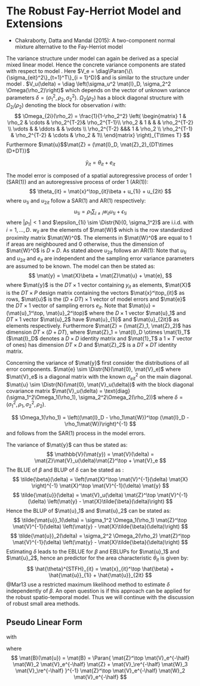 # The Robust Fay-Herriot Model and Extensions

- Chakraborty, Datta and Mandal (2015): A two-component normal mixture alternative to the Fay-Herriot model

The variance structure under model \eq{eq:tfh} can again
be derived as a special mixed linear model. Hence the concrete variance
components are stated with respect to model \eq{eq:lmm}. Here $V_e = 
\diag\Paran{\{\{\sigma_{eit}^2\}_{t=1}^T\}_{i = 1}^D}$ and is similar to the 
structure under model \eq{eq:fh}. $V_u(\delta) = \diag \left(\sigma_u^2 \mat{I}_D, 
\sigma_2^2 \Omega(\rho_2)\right)$ which depends on the vector of unknown variance 
parameters $\delta = (\sigma_1^2, \rho_2, \sigma_2^2)$. $\Omega_2(\rho_2)$ has a
block diagonal structure with $\Omega_{2i}(\rho_2)$ denoting the block for
observation $i$ with:
  $$
    \Omega_{2i}(\rho_2) = \frac{1}{1-\rho_2^2}
    \left(
      \begin{matrix}
      1 & \rho_2 & \cdots & \rho_2^{T-2}& \rho_2^{T-1}\\
      \rho_2 & 1 & & & \rho_2^{T-2} \\
      \vdots & & \ddots & & \vdots \\
      \rho_2^{T-2} &&& 1 & \rho_2 \\
      \rho_2^{T-1} & \rho_2^{T-2} & \cdots & \rho_2 & 1\\
      \end{matrix}
      \right)_{T\times T}
  $$
Furthermore $\mat{u}$$\mat{Z} = (\mat{I}_D, \mat{Z}_2)_{DT\times (D+DT)}$




$$
\tilde{y}_{it} = \theta_{it} + e_{it}
$$

 The
model error is composed of a spatial autoregressive process of order 1 (SAR(1))
and an autoregressive process of order 1 (AR(1)):
$$
\theta_{it} = \mat{x}^\top_{it}\beta + u_{1i} + u_{2it}
$$
where $u_{1i}$ and $u_{2it}$ follow a SAR(1) and AR(1) respectively:
$$
u_{1i} = \rho_1 \sum_{l\neq i}w_{il} u_{1l} + \epsilon_{1i}
$$
where $|\rho_1| < 1$ and $\epsilon_{1i} \sim \Distr{N}(0, \sigma_1^2)$ are
i.i.d. with $i = 1,\dots, D$. $w_{il}$ are the elements of $\mat{W}$ which is the
row standardized proximity matrix $\mat{W}^0$. The elements in $\mat{W}^0$ are equal to 1 if
areas are neighboured and 0 otherwise, thus the dimension of $\mat{W}^0$ is $D \times D$. As stated above $u_{2it}$ follows an
AR(1):
 Note that $u_{1i}$ and
$u_{2it}$ and $e_{it}$ are independent and the sampling error variance
parameters are assumed to be known. The model can then be stated as:
$$
\mat{y} = \mat{X}\beta + \mat{Z}\mat{u} + \mat{e},
$$
where $\mat{y}$ is the $DT\times 1$ vector containing $y_{it}$ as elements,
$\mat{X}$ is the $DT \times P$ design matrix containing the vectors
$\mat{x}^\top_{it}$ as rows, $\mat{u}$ is the $(D + DT) \times 1$ vector of model
errors and $\mat{e}$ the $DT \times 1$ vector of sampling errors $e_{it}$.
Note that $\mat{u} = (\mat{u}_1^\top, \mat{u}_2^\top)$ where the $D\times 1$ vector $\mat{u}_1$
and $DT \times 1$ vector $\mat{u}_2$ have $\mat{u}_{1i}$ and $\mat{u}_{2it}$ as elements
respectively. Furthermore $\mat{Z} = (\mat{Z}_1, \mat{Z}_2)$ has
dimension $DT \times (D+DT)$, where $\mat{Z}_1 = \mat{I}_D \otimes
\mat{1}_T$ ($\mat{I}_D$ denotes a $D\times D$ identity matrix and
$\mat{1}_T$ a $1 \times T$ vector of ones) has dimension $DT \times D$ and
$\mat{Z}_2$ is a $DT \times DT$ identity matrix.

Concerning the variance of $\mat{y}$ first consider the distributions of all
error components. $\mat{e} \sim \Distr{N}(\mat{0}, \mat{V}_e)$ where
$\mat{V}_e$ is a diagonal matrix with the known $\sigma^2_{eit}$ on the main
diagonal. $\mat{u} \sim \Distr{N}(\mat{0}, \mat{V}_u(\delta))$ with
the block diagonal covariance matrix $\mat{V}_u(\delta) =
\text{diag}(\sigma_1^2\Omega_1(\rho_1), \sigma_2^2\Omega_2(\rho_2))$ where
$\delta = (\sigma_1^2, \rho_1, \sigma_2^2, \rho_2)$.

$$
\Omega_1(\rho_1) = \left((\mat{I}_D - \rho_1\mat{W})^\top (\mat{I}_D - \rho_1\mat{W})\right)^{-1}
$$
and follows from the SAR(1) process in the model errors. 


The variance of $\mat{y}$ can thus be stated as:
$$
\mathbb{V}(\mat{y}) = \mat{V}(\delta) = \mat{Z}\mat{V}_u(\delta)\mat{Z}^\top + \mat{V}_e
$$
The BLUE of $\beta$ and BLUP of $\delta$ can be stated as \citep[see][]{Hen75}:
$$
\tilde{\beta}(\delta) = \left(\mat{X}^\top \mat{V}^{-1}(\delta) \mat{X} \right)^{-1} \mat{X}^\top \mat{V}^{-1}(\delta) \mat{y}
$$
$$
\tilde{\mat{u}}(\delta) = \mat{V}_u(\delta) \mat{Z}^\top \mat{V}^{-1}(\delta) \left(\mat{y} - \mat{X}\tilde{\beta}(\delta)\right)
$$
Hence the BLUP of $\mat{u}_1$ and $\mat{u}_2$ can be stated as:
$$
\tilde{\mat{u}}_1(\delta) = \sigma_1^2 \Omega_1(\rho_1) \mat{Z}^\top \mat{V}^{-1}(\delta) \left(\mat{y} - \mat{X}\tilde{\beta}(\delta)\right)
$$
$$
\tilde{\mat{u}}_2(\delta) = \sigma_2^2 \Omega_2(\rho_2) \mat{Z}^\top \mat{V}^{-1}(\delta) \left(\mat{y} - \mat{X}\tilde{\beta}(\delta)\right)
$$
Estimating $\delta$ leads to the EBLUE for $\beta$ and EBLUPs for $\mat{u}_1$ and
$\mat{u}_2$, hence an predictor for the area characteristic $\theta_{it}$ is given by:
$$
\hat{\theta}^{STFH}_{it} = \mat{x}_{it}^\top \hat{\beta} + \hat{\mat{u}}_{1i} + \hat{\mat{u}}_{2it}
$$
@Mar13 use a restricted maximum likelihood method to estimate $\delta$
  independently of $\beta$. An open question is if this approach can be applied
  for the robust spatio-temporal model. Thus we will continue with the
  discussion of robust small area methods.

## Pseudo Linear Form

\empty{
\begin{align*}
\sum_i \mat{X}_i^\top\mat{v}_i^{-1} v_{ii}^{\half} 
  \psi\Paran{v_{ii}^{-\half} (y_i - \mat{x}^\top_i\beta)} & = 0
\end{align*}
}


\empty{
\begin{align*}
\mat{X}^\top\mat{V}^{-1} \mat{U}^{\half} 
  \psi\Paran{\mat{U}^{-\half} (\mat{y} - \mat{X}\beta)} & = 0 \\
\underbrace{\mat{X}^\top\mat{V}^{-1} \mat{U}^{\half} \mat{W}_1
  \mat{U}^{-\half}}_{\mat{W}_1^*} (\mat{y} - \mat{X}\beta) & = 0 \\
\mat{W}_1^* \mat{y} & = \mat{W}_1^* \mat{X}\beta \\
\underbrace{\Paran{\mat{W}_1^* \mat{X}}^{-1} \mat{W}_1^*}_{\mat{A}} 
  \mat{y} & = \beta
\end{align*}
}

with

\empty{
\begin{align*}
\mat{A} = \Paran{\mat{X}^\top\mat{V}^{-1} \mat{U}^{\half} \mat{W}_1
  \mat{U}^{-\half} \mat{X}}^{-1} \mat{X}^\top\mat{V}^{-1} \mat{U}^{\half} \mat{W}_1
  \mat{U}^{-\half}
\end{align*}
}

\empty{
\begin{align*}
\mat{u} & = \mat{B}\Paran{\mat{I} - \mat{X}\mat{A}} \mat{y} \\
        & = \mat{B}\Paran{\mat{y} - \mat{X}\beta}
\end{align*}
}

\empty{
\begin{align*}
\mat{Z}^\top \mat{V}_e^{-\half} \psi \Paran{\mat{V}_e^{-\half} 
  \Paran{\mat{y}-\mat{X}\beta - \mat{Z} \mat{\re}}} 
  - \mat{V}_\re^{-\half} \psi\Paran{\mat{V}_\re^{-\half}\mat{\re}} & = 0 \\
%
\underbrace{\mat{Z}^\top \mat{V}_e^{-\half} \mat{W}_2 \mat{V}_e^{-\half}}_{\mat{W}^*_2}
  \Paran{\mat{y}-\mat{X}\beta - \mat{Z} \mat{\re}} 
  - \underbrace{\mat{V}_\re^{-\half} \mat{W}_3 \mat{V}_\re^{-\half}}_{\mat{W}_3^*} \mat{\re} & = 0
%  
\end{align*}
}

\empty{
\begin{align*}
\mat{W}_2^* \Paran{\mat{y}-\mat{X}\beta - \mat{Z} \mat{\re}} & = 
  \mat{W}_3^*\mat{\re} \\
%
\mat{W}_2^* \Paran{\mat{y}-\mat{X}\beta} & = 
  \Paran{\mat{W}_2^*\mat{Z} + \mat{W}_3^*} \mat{\re} \\
%
\underbrace{\Paran{\mat{W}_2^*\mat{Z} + \mat{W}_3^*}^{-1} \mat{W}_2^*}_{\mat{B}} 
  \Paran{\mat{y}-\mat{X}\beta} & = \mat{\re}
\end{align*}
}

where 
$$
\mat{B}(\mat{u}) = \mat{B} = 
  \Paran{
    \mat{Z}^\top \mat{V}_e^{-\half} \mat{W}_2 \mat{V}_e^{-\half} \mat{Z}
    + \mat{V}_\re^{-\half} \mat{W}_3 \mat{V}_\re^{-\half}
  }^{-1} \mat{Z}^\top \mat{V}_e^{-\half} \mat{W}_2 \mat{V}_e^{-\half}
$$
